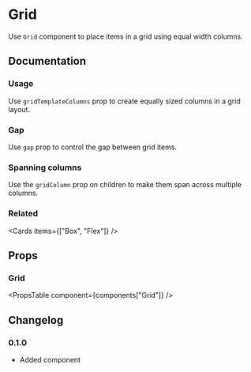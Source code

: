 
# Grid

Use `Grid` component to place items in a grid using equal width columns.

## Documentation

### Usage

Use `gridTemplateColumns` prop to create equally sized columns in a grid layout.

<Demo component={Usage} meta="/gridTemplateColumns/" />

### Gap

Use `gap` prop to control the gap between grid items.

<Demo component={GapUsage} />

### Spanning columns

Use the `gridColumn` prop on children to make them span across multiple columns.

<Demo meta="/gridColumn/" component={SpanUsage} />

### Related

<Cards items={["Box", "Flex"]} />

## Props

### Grid

<PropsTable component={components["Grid"]} />

## Changelog

### 0.1.0

- Added component

